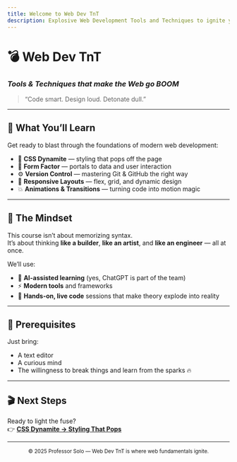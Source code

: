 ```yaml
---
title: Welcome to Web Dev TnT
description: Explosive Web Development Tools and Techniques to ignite your creative coding journey.
---
```



<HeroBanner />

# 💣 **Web Dev TnT**

### _Tools & Techniques that make the Web go BOOM_

> “Code smart. Design loud. Detonate dull.”

---

## 🚀 What You’ll Learn

Get ready to blast through the foundations of modern web development:

- 💅 **CSS Dynamite** — styling that pops off the page
- 🧩 **Form Factor** — portals to data and user interaction
- ⚙️ **Version Control** — mastering Git & GitHub the right way
- 🧭 **Responsive Layouts** — flex, grid, and dynamic design
- 💥 **Animations & Transitions** — turning code into motion magic

---

## 🧠 The Mindset

This course isn’t about memorizing syntax.  
It’s about thinking **like a builder**, **like an artist**, and **like an engineer** — all at once.

We’ll use:

- 🧠 **AI-assisted learning** (yes, ChatGPT is part of the team)
- ⚡ **Modern tools** and frameworks
- 🧱 **Hands-on, live code** sessions that make theory explode into reality

---

## 🔧 Prerequisites

Just bring:

- A text editor
- A curious mind
- The willingness to break things and learn from the sparks 🔥

---

## 🎬 Next Steps

Ready to light the fuse?  
👉 [**CSS Dynamite → Styling That Pops**](./01-css-dynamite/)

---

<div align="center">
  <sub>
    © 2025 Professor Solo — Web Dev TnT is where web fundamentals ignite.
  </sub>
</div>
